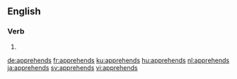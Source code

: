 ==English==

===Verb===
{{head|en|verb form}}

# {{en-third-person singular of|apprehend}}

[[de:apprehends]]
[[fr:apprehends]]
[[ku:apprehends]]
[[hu:apprehends]]
[[nl:apprehends]]
[[ja:apprehends]]
[[sv:apprehends]]
[[vi:apprehends]]